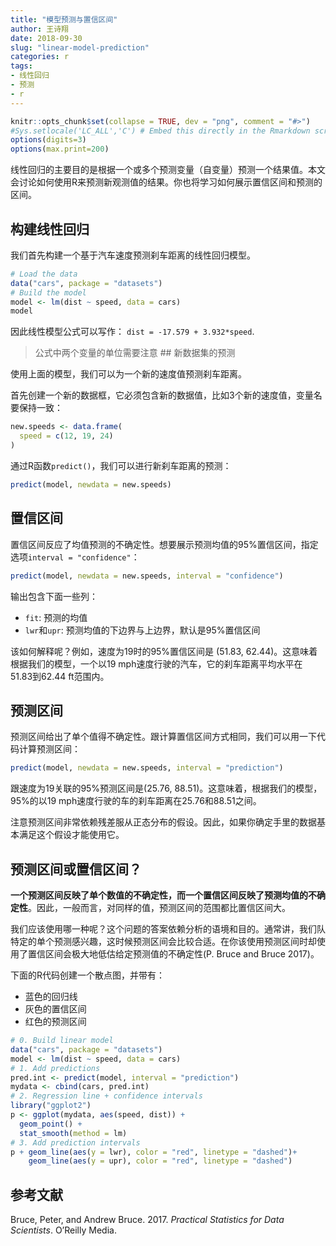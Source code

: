```yaml
---
title: "模型预测与置信区间"
author: 王诗翔
date: 2018-09-30
slug: "linear-model-prediction"
categories: r
tags:
- 线性回归
- 预测
- r
---
```



```r
knitr::opts_chunk$set(collapse = TRUE, dev = "png", comment = "#>")
#Sys.setlocale('LC_ALL','C') # Embed this directly in the Rmarkdown script that contains the Chinese character comment
options(digits=3)
options(max.print=200)
```

线性回归的主要目的是根据一个或多个预测变量（自变量）预测一个结果值。本文会讨论如何使用R来预测新观测值的结果。你也将学习如何展示置信区间和预测的区间。

## 构建线性回归

我们首先构建一个基于汽车速度预测刹车距离的线性回归模型。


```r
# Load the data
data("cars", package = "datasets")
# Build the model
model <- lm(dist ~ speed, data = cars)
model
```

因此线性模型公式可以写作： `dist = -17.579 + 3.932*speed`.

> 公式中两个变量的单位需要注意
## 新数据集的预测

使用上面的模型，我们可以为一个新的速度值预测刹车距离。

首先创建一个新的数据框，它必须包含新的数据值，比如3个新的速度值，变量名要保持一致：

```r
new.speeds <- data.frame(
  speed = c(12, 19, 24)
)
```

通过R函数`predict()`，我们可以进行新刹车距离的预测：

```r
predict(model, newdata = new.speeds)
```

## 置信区间

置信区间反应了均值预测的不确定性。想要展示预测均值的95%置信区间，指定选项`interval = "confidence"`：

```r
predict(model, newdata = new.speeds, interval = "confidence")
```

输出包含下面一些列：

- `fit`: 预测的均值
- `lwr`和`upr`: 预测均值的下边界与上边界，默认是95%置信区间

该如何解释呢？例如，速度为19时的95%置信区间是 (51.83, 62.44)。这意味着根据我们的模型，一个以19 mph速度行驶的汽车，它的刹车距离平均水平在 51.83到62.44 ft范围内。

## 预测区间

预测区间给出了单个值得不确定性。跟计算置信区间方式相同，我们可以用一下代码计算预测区间：

```r
predict(model, newdata = new.speeds, interval = "prediction")
```

跟速度为19关联的95%预测区间是(25.76, 88.51)。这意味着，根据我们的模型，95%的以19 mph速度行驶的车的刹车距离在25.76和88.51之间。

注意预测区间非常依赖残差服从正态分布的假设。因此，如果你确定手里的数据基本满足这个假设才能使用它。


## 预测区间或置信区间？ 

**一个预测区间反映了单个数值的不确定性，而一个置信区间反映了预测均值的不确定性**。因此，一般而言，对同样的值，预测区间的范围都比置信区间大。

我们应该使用哪一种呢？这个问题的答案依赖分析的语境和目的。通常讲，我们队特定的单个预测感兴趣，这时候预测区间会比较合适。在你该使用预测区间时却使用了置信区间会极大地低估给定预测值的不确定性(P. Bruce and Bruce 2017)。

下面的R代码创建一个散点图，并带有：

- 蓝色的回归线
- 灰色的置信区间
- 红色的预测区间

```r
# 0. Build linear model 
data("cars", package = "datasets")
model <- lm(dist ~ speed, data = cars)
# 1. Add predictions 
pred.int <- predict(model, interval = "prediction")
mydata <- cbind(cars, pred.int)
# 2. Regression line + confidence intervals
library("ggplot2")
p <- ggplot(mydata, aes(speed, dist)) +
  geom_point() +
  stat_smooth(method = lm)
# 3. Add prediction intervals
p + geom_line(aes(y = lwr), color = "red", linetype = "dashed")+
    geom_line(aes(y = upr), color = "red", linetype = "dashed")
```


## 参考文献

Bruce, Peter, and Andrew Bruce. 2017. *Practical Statistics for Data Scientists*. O’Reilly Media.

